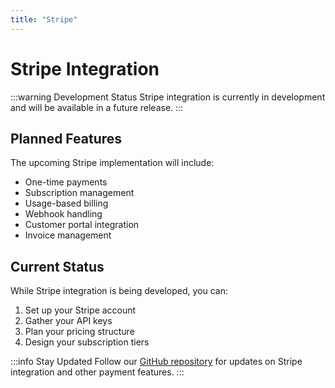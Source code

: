 ```yaml
---
title: "Stripe"
---
```


# Stripe Integration

:::warning Development Status
Stripe integration is currently in development and will be available in a future release.
:::

## Planned Features

The upcoming Stripe implementation will include:
- One-time payments
- Subscription management
- Usage-based billing
- Webhook handling
- Customer portal integration
- Invoice management

## Current Status

While Stripe integration is being developed, you can:
1. Set up your Stripe account
2. Gather your API keys
3. Plan your pricing structure
4. Design your subscription tiers

:::info Stay Updated
Follow our [GitHub repository](https://github.com/eliasnau/starter-kit) for updates on Stripe integration and other payment features.
:::